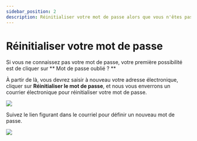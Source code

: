 ---
sidebar_position: 2
description: Réinitialiser votre mot de passe alors que vous n'êtes pas connecté
---

# Réinitialiser votre mot de passe

Si vous ne connaissez pas votre mot de passe, votre première possibilité est de cliquer sur ** Mot de passe oublié ? **

À partir de là, vous devrez saisir à nouveau votre adresse électronique, cliquer sur **Réinitialiser le mot de passe**, et nous vous enverrons un courrier électronique pour réinitialiser votre mot de passe.

![](https://i.imgur.com/gEXRleY.png)

Suivez le lien figurant dans le courriel pour définir un nouveau mot de passe.

![](https://i.imgur.com/aoSVH7I.png)
